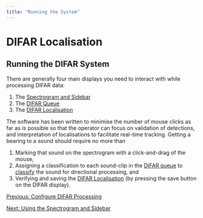 ```yaml
---
title: "Running the System"
---
```

DIFAR Localisation
==================

Running the DIFAR System
------------------------

There are generally four main displays you need to interact with while processing DIFAR data:

1.  The [Spectrogram and Sidebar](./difar_UsingSpectrogram.html)
2.  The [DIFAR Queue](./difar_ManagingQueue.html)
3.  The [DIFAR Localisation](./difar_UsingDifarGramDisplay.html)

The software has been written to minimise the number of mouse clicks as far as is possible so that the operator can focus on validation of detections, and interpretation of localisations to facilitate real-time tracking. Getting a bearing to a sound should require no more than

1.  Marking that sound on the spectrogram with a click-and-drag of the mouse,
2.  Assigning a classification to each sound-clip in the [DIFAR queue](./difar_ManagingQueue.html) to [classify](./difar_ConfigureProcessing.html#Species) the sound for directional processing, and
3.  Verifying and saving the [DIFAR Localisation](./difar_UsingDifarGramDisplay.html) (by pressing the save button on the DIFAR display).

[Previous: Configure DIFAR Processing](difar_ConfigureProcessing.html)

[Next: Using the Spectrogram and Sidebar](difar_UsingSpectrogram.html)
